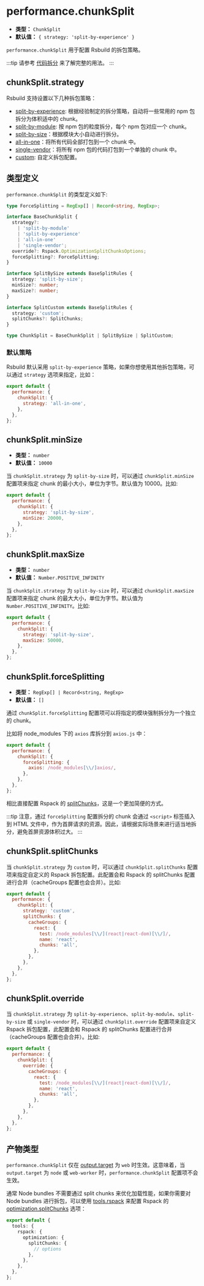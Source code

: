 # performance.chunkSplit

- **类型：** `ChunkSplit`
- **默认值：** `{ strategy: 'split-by-experience' }`

`performance.chunkSplit` 用于配置 Rsbuild 的拆包策略。

:::tip
请参考 [代码拆分](/guide/optimization/code-splitting) 来了解完整的用法。
:::

## chunkSplit.strategy

Rsbuild 支持设置以下几种拆包策略：

- [split-by-experience](/guide/optimization/code-splitting#split-by-experience): 根据经验制定的拆分策略，自动将一些常用的 npm 包拆分为体积适中的 chunk。
- [split-by-module](/guide/optimization/code-splitting#split-by-module): 按 npm 包的粒度拆分，每个 npm 包对应一个 chunk。
- [split-by-size](/guide/optimization/code-splitting#split-by-size)：根据模块大小自动进行拆分。
- [all-in-one](/guide/optimization/code-splitting#all-in-one)：将所有代码全部打包到一个 chunk 中。
- [single-vendor](/guide/optimization/code-splitting#single-vendor)：将所有 npm 包的代码打包到一个单独的 chunk 中。
- [custom](/guide/optimization/code-splitting#自定义拆包): 自定义拆包配置。

## 类型定义

`performance.chunkSplit` 的类型定义如下:

```ts
type ForceSplitting = RegExp[] | Record<string, RegExp>;

interface BaseChunkSplit {
  strategy?:
    | 'split-by-module'
    | 'split-by-experience'
    | 'all-in-one'
    | 'single-vendor';
  override?: Rspack.OptimizationSplitChunksOptions;
  forceSplitting?: ForceSplitting;
}

interface SplitBySize extends BaseSplitRules {
  strategy: 'split-by-size';
  minSize?: number;
  maxSize?: number;
}

interface SplitCustom extends BaseSplitRules {
  strategy: 'custom';
  splitChunks?: SplitChunks;
}

type ChunkSplit = BaseChunkSplit | SplitBySize | SplitCustom;
```

### 默认策略

Rsbuild 默认采用 `split-by-experience` 策略，如果你想使用其他拆包策略，可以通过 `strategy` 选项来指定，比如：

```js
export default {
  performance: {
    chunkSplit: {
      strategy: 'all-in-one',
    },
  },
};
```

## chunkSplit.minSize

- **类型：** `number`
- **默认值：** `10000`

当 `chunkSplit.strategy` 为 `split-by-size` 时，可以通过 `chunkSplit.minSize` 配置项来指定 chunk 的最小大小，单位为字节。默认值为 10000。比如:

```js
export default {
  performance: {
    chunkSplit: {
      strategy: 'split-by-size',
      minSize: 20000,
    },
  },
};
```

## chunkSplit.maxSize

- **类型：** `number`
- **默认值：** `Number.POSITIVE_INFINITY`

当 `chunkSplit.strategy` 为 `split-by-size` 时，可以通过 `chunkSplit.maxSize` 配置项来指定 chunk 的最大大小，单位为字节。默认值为 `Number.POSITIVE_INFINITY`。比如:

```js
export default {
  performance: {
    chunkSplit: {
      strategy: 'split-by-size',
      maxSize: 50000,
    },
  },
};
```

## chunkSplit.forceSplitting

- **类型：** `RegExp[] | Record<string, RegExp>`
- **默认值：** `[]`

通过 `chunkSplit.forceSplitting` 配置项可以将指定的模块强制拆分为一个独立的 chunk。

比如将 node_modules 下的 `axios` 库拆分到 `axios.js` 中：

```js
export default {
  performance: {
    chunkSplit: {
      forceSplitting: {
        axios: /node_modules[\\/]axios/,
      },
    },
  },
};
```

相比直接配置 Rspack 的 [splitChunks](https://rspack.rs/zh/config/optimization#optimizationsplitchunks)，这是一个更加简便的方式。

:::tip
注意，通过 `forceSplitting` 配置拆分的 chunk 会通过 `<script>` 标签插入到 HTML 文件中，作为首屏请求的资源。因此，请根据实际场景来进行适当地拆分，避免首屏资源体积过大。
:::

## chunkSplit.splitChunks

当 `chunkSplit.strategy` 为 `custom` 时，可以通过 `chunkSplit.splitChunks` 配置项来指定自定义的 Rspack 拆包配置。此配置会和 Rspack 的 splitChunks 配置进行合并（cacheGroups 配置也会合并）。比如:

```js
export default {
  performance: {
    chunkSplit: {
      strategy: 'custom',
      splitChunks: {
        cacheGroups: {
          react: {
            test: /node_modules[\\/](react|react-dom)[\\/]/,
            name: 'react',
            chunks: 'all',
          },
        },
      },
    },
  },
};
```

## chunkSplit.override

当 `chunkSplit.strategy` 为 `split-by-experience`、`split-by-module`、`split-by-size` 或 `single-vendor` 时，可以通过 `chunkSplit.override` 配置项来自定义 Rspack 拆包配置，此配置会和 Rspack 的 splitChunks 配置进行合并（cacheGroups 配置也会合并）。比如:

```js
export default {
  performance: {
    chunkSplit: {
      override: {
        cacheGroups: {
          react: {
            test: /node_modules[\\/](react|react-dom)[\\/]/,
            name: 'react',
            chunks: 'all',
          },
        },
      },
    },
  },
};
```

## 产物类型

`performance.chunkSplit` 仅在 [output.target](/config/output/target) 为 `web` 时生效。这意味着，当 `output.target` 为 `node` 或 `web-worker` 时，`performance.chunkSplit` 配置项不会生效。

通常 Node bundles 不需要通过 split chunks 来优化加载性能，如果你需要对 Node bundles 进行拆包，可以使用 [tools.rspack](/config/tools/rspack) 来配置 Rspack 的 [optimization.splitChunks](https://rspack.rs/zh/plugins/webpack/split-chunks-plugin#optimizationsplitchunks) 选项：

```ts
export default {
  tools: {
    rspack: {
      optimization: {
        splitChunks: {
          // options
        },
      },
    },
  },
};
```
